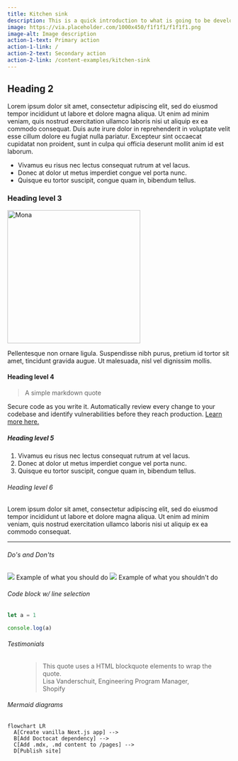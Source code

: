```yaml
---
title: Kitchen sink
description: This is a quick introduction to what is going to be developed here. That can be a chunky paragraph that expands quite a bit of context.
image: https://via.placeholder.com/1000x450/f1f1f1/f1f1f1.png
image-alt: Image description
action-1-text: Primary action
action-1-link: /
action-2-text: Secondary action
action-2-link: /content-examples/kitchen-sink
---
```



## Heading 2

Lorem ipsum dolor sit amet, consectetur adipiscing elit, sed do eiusmod tempor incididunt ut labore et dolore magna aliqua.
Ut enim ad minim veniam, quis nostrud exercitation ullamco laboris nisi ut aliquip ex ea commodo consequat.
Duis aute irure dolor in reprehenderit in voluptate velit esse cillum dolore eu fugiat nulla pariatur.
Excepteur sint occaecat cupidatat non proident, sunt in culpa qui officia deserunt mollit anim id est laborum.

- Vivamus eu risus nec lectus consequat rutrum at vel lacus.
- Donec at dolor ut metus imperdiet congue vel porta nunc.
- Quisque eu tortor suscipit, congue quam in, bibendum tellus.

### Heading level 3

<img src="https://brand.github.com/assets/images/brand-assets/octocat.png" alt="Mona" width="300" />

Pellentesque non ornare ligula. Suspendisse nibh purus, pretium id tortor sit
amet, tincidunt gravida augue. Ut malesuada, nisl vel dignissim mollis.

#### Heading level 4

> A simple markdown quote

Secure code as you write it. Automatically review every change to your
codebase and identify vulnerabilities before they reach production. <a href="/#">Learn more here.</a>

##### Heading level 5

1. Vivamus eu risus nec lectus consequat rutrum at vel lacus.
2. Donec at dolor ut metus imperdiet congue vel porta nunc.
3. Quisque eu tortor suscipit, congue quam in, bibendum tellus.

###### Heading level 6

Lorem ipsum dolor sit amet, consectetur adipiscing elit, sed do eiusmod tempor incididunt ut labore et dolore magna aliqua. Ut enim ad minim veniam, quis nostrud exercitation ullamco laboris nisi ut aliquip ex ea commodo consequat.

---

###### Do's and Don'ts

<DoDontContainer stacked>
  <Do>
    <img src="https://via.placeholder.com/1000x350/d3d9df/d3d9df.png" />
    <Caption>Example of what you should do</Caption>
  </Do>
  <Dont>
    <img src="https://via.placeholder.com/1000x350/d3d9df/d3d9df.png" />
    <Caption>Example of what you shouldn't do</Caption>
  </Dont>
</DoDontContainer>

###### Code block w/ line selection

```js {3} filename="demo.js"
let a = 1

console.log(a)
```

###### Testimonials

<div>
  <figure>
    <blockquote>
      <span>This quote uses a HTML blockquote elements to wrap the quote.</span>
      <figcaption>
        <span>Lisa Vanderschuit, Engineering Program Manager, Shopify</span>
      </figcaption>
    </blockquote>
  </figure>
</div>

###### Mermaid diagrams

```mermaid
flowchart LR
  A[Create vanilla Next.js app] -->
  B[Add Doctocat dependency] -->
  C[Add .mdx, .md content to /pages] -->
  D[Publish site]
```
